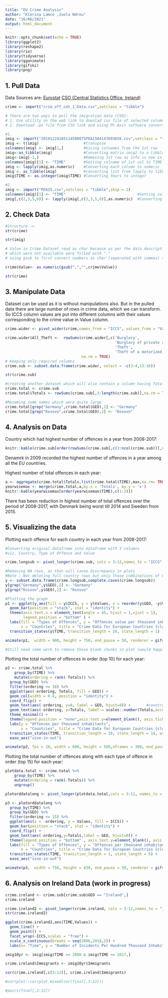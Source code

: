 ---
title: "EU Crime Analysis"
author: "Klerina Lamce ,Juela Ndreu"
date: "16/06/2021"
output: html_document
---

```{r setup, include=FALSE}
knitr::opts_chunk$set(echo = TRUE)
library(ggplot2)
library(reshape2)
library(rio)
library(tidyverse)
library(gganimate)
library(gifski)
library(png)
```

## 1. Pull Data {#Pull_Data}

Data Sources are:
[Eurostat](https://ec.europa.eu/eurostat/web/crime/data/database)
[CSO (Central Statistics Office, Ireland)](https://statbank.cso.ie/px/pxeirestat/Database/eirestat/Annual%20Population%20Estimates/Annual%20Population%20Estimates_statbank.asp?SP=Annual%20Population%20Estimates&Planguage=0)

```{r load_data, warning=FALSE}
crime <- import("crim_off_cat_1_Data.csv",setclass = "tibble")

# There are two ways to pull the imigration data (CSO):
# 1. Use utility on the web link to downlad csv file of selected columns
# 2. Download .px file from CSO link and using PC-Axis software convert it to csv and then import it into R

#1.
imig <- import("20191224185114590075PEA1504147693656.csv",setclass = "tibble", skip = 2)
imig <- t(imig)                    #transpose
colnames(imig) <- imig[1,]         #Giving colnames from the 1st row
imig<-as_tibble(imig)              #Converting matrix imig2 to a tibble
imig<-imig[-1,]                    #Removing 1st row as info is now in colnames
colnames(imig)[1] <- "TIME"        #Setting colname of 1st col to TIME 
imig <- lapply(imig,as.numeric)    #Converting each column to numeric
imig <- as_tibble(imig)            #converting list from lapply to tibble
imig$TIME <- as.integer(imig$TIME) #Converting Years to integer

#2.
imig <- import("PEA15.csv",setclass = "tibble",skip = 2)    
colnames(imig)[1] <- "TIME"                                #Setting colname of 1st col to TIME 
imig[,c(2,3,5,6)] <- lapply(imig[,c(2,3,5,6)],as.numeric)  #Converting required columns to numeric

```

## 2. Check Data {#Check_Data}

```{r check}

#Structure ->
str(crime)

str(imig)

# Value in Crime Dataset read as char because as per the data description, those values 
# which were not available were filled with ":"
# using gsub to first convert numbers as char (seperated with commas) to numbers as numeric

crime$Value<- as.numeric(gsub(",","",crime$Value))

str(crime)
```


## 3. Manipulate Data {#Manipulate_Data}

Dataset can be used as it is without manipulations also. But in the pulled data there are large number of rows in crime data, which we can transform. So ICCS column values are put into different columns with their values corresponding to the crime value in Value column.

```{r Manipualte Data, fig.width=8}

crime.wider <- pivot_wider(crime,names_from = "ICCS", values_from = "Value")

crime.wider$All_Theft <-  rowSums(crime.wider[,c('Burglary',
                                                 'Burglary of private residential premises',
                                                 'Theft',
                                                 'Theft of a motorized land vehicle')],
                                  na.rm = TRUE)
# Keeping only required columns
crime.sub <- subset.data.frame(crime.wider, select = -c(3:4,13:16))

str(crime.sub)

#creating another dataset which will also contain a column having Total offences for each country in each year
crime.total <- crime.sub
crime.total$Totals <- rowSums(crime.sub[,3:length(crime.sub)],na.rm = TRUE)

#Renaming some names which were quite large
crime.total[grep("Germany",crime.total$GEO),2] <- "Germany"  
crime.total[grep("Kosovo",crime.total$GEO),2] <- "Kosovo"

```

## 4. Analysis on Data {#Analyze_Data}

Country which had highest number of offences in a year from 2008-2017:
```{r Analysis1}
knitr::kable(crime.sub[order(rowSums(crime.sub[,c(3:ncol(crime.sub))],na.rm = TRUE),decreasing = TRUE)[1],])
```

Denamrk in 2009 recorded the highest number of offences in a year among all the EU countries.

Highest number of total offences in each year:
```{r Analysis2, row.names}
a <- aggregate(crime.total$Totals,list(crime.total$TIME),max,na.rm= TRUE)
yearwisemax <- merge(crime.total,a,by.x = 'Totals', by.y = 'x')
knitr::kable(yearwisemax[order(yearwisemax$TIME),c(1:3)])
```

There has been reduction in highest number of total offences over the period of 2008-2017, with Denmark being worst till 2014 and Sweden from 2015.

## 5. Visualizing the data {#Visualize_Data}

Plotting each offence for each country in each year from 2008-2017:
``` {r Visualizing data1, warning=FALSE}
#Converting original dataframe into dataframe with 3 columns 
#viz, Country, Type of Offence and Value

crime.longsub <- pivot_longer(crime.sub, cols = 3:12,names_to = "ICCS", values_to = "Values")

#Removing NA rows, as that will cause discrepancy in plots 
#Note : Not deleting full country rows but only those combinations of Country-Type of Offence for which no values are present
y <- subset.data.frame(crime.longsub,complete.cases(crime.longsub))
y[grep("Germany",y$GEO),2] <- "Germany"
y[grep("Kosovo",y$GEO),2] <- "Kosovo"

#Plotting the graph
p1 <- ggplot(y,aes(fill = y$ICCS, y = y$Values, x = reorder(y$GEO, -y$Values))) +
  geom_bar(position = "stack", stat = "identity") +
  theme(axis.text.x = element_text(angle = 45, hjust = 1,vjust = 1),
        legend.position = "bottom" ) +
  labs(fill = "Types of Offences", y = "Offences value per thousand inhabitants",
       x = "Countries", title = "Crime Data for European Countries {closest_state}") +
  transition_states(y$TIME, transition_length = 10, state_length = 1)

animate(p1,  width = 900, height = 750, end_pause = 50, renderer = gifski_renderer("gganimq.gif"))

#Still need some work to remove those blank chunks in plot (would happily accept any suggestions)
```

Plotting the total number of offences in order (top 10) for each year:
``` {r Visualizing data2, warning=FALSE}
p2 <- crime.total %>%
    group_by(TIME) %>%
    mutate(ordering = rank(-Totals)) %>%
  group_by(GEO) %>%
  filter(ordering <= 10) %>%
  ggplot(aes(-ordering, Totals, fill = GEO)) +
  geom_col(width = 0.8, position = "identity") +
  coord_flip() +
  geom_text(aes(-ordering, y=0, label = GEO, hjust=0)) +       #country label
  geom_text(aes(-ordering, y=Totals, label = scales::number(Totals,accuracy = 0.1,big.mark = ""), hjust=0)) + # value label
  theme_minimal() +
  theme(legend.position = "none",axis.text.y=element_blank(), axis.ticks.y = element_blank()) +
  labs(y = "Offences per thousand inhabitants",
       x = "Countries", title = "Crime Data for European Countries {closest_state}") +
  transition_states(TIME, transition_length = 10, state_length = 14, wrap = FALSE) +
  ease_aes("sine-in-out")

animate(p2, fps = 20, width = 600, height = 500,nframes = 300, end_pause = 30, start_pause = 30, renderer = gifski_renderer("gganim_top10.gif"))
```


Plotting the total number of offences along with each type of offence in order (top 15) for each year:
``` {r Visualizing data3, warning=FALSE}

plotdata.total <- crime.total %>%
    group_by(TIME) %>%
    mutate(ordering = rank(-Totals)) %>%
    ungroup()

plotorddatalong <- pivot_longer(plotdata.total,cols = 3:12, names_to = "ICCS", values_to = "Values")

p3 <- plotorddatalong %>%
  group_by(TIME) %>%
  group_by(GEO) %>%
  filter(ordering <= 15) %>%
  ggplot(aes(x = -ordering, y = Values, fill = ICCS)) +
  geom_bar(position = "stack", stat = "identity") +
  coord_flip() +
  geom_text(aes(-ordering,y=Totals,label = GEO, hjust=0)) +
  theme(legend.position = "bottom" , axis.text.y=element_blank(), axis.ticks.y = element_blank())+
  labs(fill = "Types of Offences", y = "Offences per thousand inhabitants",
       x = "Countries", title = "Crime Data for European Countries {closest_state}") +
  transition_states(TIME, transition_length = 1, state_length = 5) +
  ease_aes("sine-in-out")

animate(p3,  width = 756, height = 630, end_pause = 50, renderer = gifski_renderer("gganimtest.gif"))

```

## 6. Analysis on Ireland Data (work in progress)

```{r Ireland, fig.width=8, warning=FALSE}
crime.ireland <- crime.sub[crime.sub$GEO == "Ireland",]
crime.ireland

crime.ireland2 <- pivot_longer(crime.ireland, cols = 3:12,names_to = "ICCS", values_to = "Values")
str(crime.ireland2)

ggplot(crime.ireland2,aes(TIME,Values)) + 
  geom_line() + 
  geom_point() + 
  facet_wrap(~ICCS,scales = "free") +
  scale_x_continuous(breaks = seq(2006,2018,2)) + 
  labs(x= "Time", y = "Number of Incidents Per Hundred Thousand Inhabitants")

imig10yr <- imig[imig$TIME >= 2008 & imig$TIME <= 2017,]

crime.ireland$Immigrants <- imig10yr$Immigrants

cor(crime.ireland[,c(3:12)], crime.ireland$Immigrants)

#corrplot::corrplot.mixed(cor(final[,3:12]))

#pairs(final[,2:12])
```

